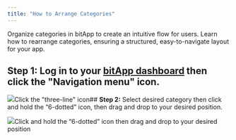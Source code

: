 ```yaml
---
title: "How to Arrange Categories"
---
```


Organize categories in bitApp to create an intuitive flow for users. Learn how to rearrange categories, ensuring a structured, easy-to-navigate layout for your app.

## **Step 1:** Log in to your [bitApp dashboard](https://app.bitbybit.studio/bitapp/design) then click the "Navigation menu" icon.

![](https://cdn.prod.website-files.com/659655f5b20d395a5c69efcf/66eaa0094c811db6410c3c54_AD_4nXc99GfNszzzuXHPZvpiPNogMhF_EzO9tM60sTDbco2DJ0SL489XxE-ehOT_N3oo81ED416L6CZpN-eWznLe5MNoWdhghInCc8PTmtz23rCEQ9dm4bBMLsjITiJI1PZpeUZLFTnHbTtCQcz9QEEJAJBs8sWL.png)Click the "three-line" icon## **Step 2:** Select desired category then click and hold the “6-dotted” icon, then drag and drop to your desired position.

![](https://cdn.prod.website-files.com/659655f5b20d395a5c69efcf/66eaa20d2a24a29c7326db4a_AD_4nXfYhvDtKtd_nX19TXZVNBO8hLWCVG3zP3XmjV9O71eUyVCPk3tL-MIxai3jSOE6zo1UTpMLa8P_Wl28Efk4uX6w86SimWrOi9xWd-Cpw3w_vpsRHBVXzeHq8P3Uu2-cUQbTva70uXY9eZ8ATqbbtgYm-H2E.png)Click and hold the “6-dotted” icon then drag and drop to your desired position
